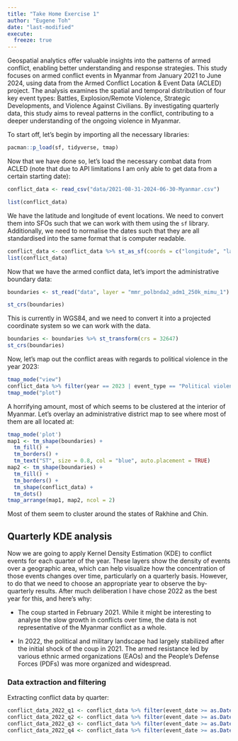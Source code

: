 ```yaml
---
title: "Take Home Exercise 1"
author: "Eugene Toh"
date: "last-modified"
execute:
  freeze: true
---
```


Geospatial analytics offer valuable insights into the patterns of armed conflict, enabling better understanding and response strategies. This study focuses on armed conflict events in Myanmar from January 2021 to June 2024, using data from the Armed Conflict Location & Event Data (ACLED) project. The analysis examines the spatial and temporal distribution of four key event types: Battles, Explosion/Remote Violence, Strategic Developments, and Violence Against Civilians. By investigating quarterly data, this study aims to reveal patterns in the conflict, contributing to a deeper understanding of the ongoing violence in Myanmar.

To start off, let's begin by importing all the necessary libraries:

```r
pacman::p_load(sf, tidyverse, tmap)
```

Now that we have done so, let's load the necessary combat data from ACLED (note that due to API limitations I am only able to get data from a certain starting date):

```r
conflict_data <- read_csv("data/2021-08-31-2024-06-30-Myanmar.csv")
```

```r
list(conflict_data)
```

We have the latitude and longitude of event locations. We need to convert them into SFOs such that we can work with them using the `sf` library. Additionally, we need to normalise the dates such that they are all standardised into the same format that is computer readable.

```r
conflict_data <- conflict_data %>% st_as_sf(coords = c("longitude", "latitude"), crs = 4326) %>% st_transform(crs = 32647) %>% mutate(event_date = dmy(event_date))
list(conflict_data)
```

Now that we have the armed conflict data, let's import the administrative boundary data:

```r
boundaries <- st_read("data", layer = "mmr_polbnda2_adm1_250k_mimu_1")
```

```r
st_crs(boundaries)
```

This is currently in WGS84, and we need to convert it into a projected coordinate system so we can work with the data.

```r
boundaries <- boundaries %>% st_transform(crs = 32647)
st_crs(boundaries)
```

Now, let's map out the conflict areas with regards to political violence in the year 2023:

```r
tmap_mode("view")
conflict_data %>% filter(year == 2023 | event_type == "Political violence") %>% tm_shape() + tm_dots()
tmap_mode("plot")
```

A horrifying amount, most of which seems to be clustered at the interior of Myanmar. Let's overlay an administrative district map to see where most of them are all located at:

```r
tmap_mode('plot')
map1 <- tm_shape(boundaries) +
  tm_fill() +
  tm_borders() +
  tm_text("ST", size = 0.8, col = "blue", auto.placement = TRUE)
map2 <- tm_shape(boundaries) +
  tm_fill() +
  tm_borders() +
  tm_shape(conflict_data) +
  tm_dots()
tmap_arrange(map1, map2, ncol = 2)
```

Most of them seem to cluster around the states of Rakhine and Chin.

## Quarterly KDE analysis

Now we are going to apply Kernel Density Estimation (KDE) to conflict events for each quarter of the year. These layers show the density of events over a geographic area, which can help visualize how the concentration of those events changes over time, particularly on a quarterly basis. However, to do that we need to choose an appropriate year to observe the by-quarterly results. After much deliberation I have chose 2022 as the best year for this, and here's why:

-   The coup started in February 2021. While it might be interesting to analyse the slow growth in conflicts over time, the data is not representative of the Myanmar conflict as a whole.

-   In 2022, the political and military landscape had largely stabilized after the initial shock of the coup in 2021. The armed resistance led by various ethnic armed organizations (EAOs) and the People's Defense Forces (PDFs) was more organized and widespread.

### Data extraction and filtering

Extracting conflict data by quarter:

```r
conflict_data_2022_q1 <- conflict_data %>% filter(event_date >= as.Date("2022-01-01") & event_date <= as.Date("2022-03-31"))
conflict_data_2022_q2 <- conflict_data %>% filter(event_date >= as.Date("2022-04-01") & event_date <= as.Date("2022-06-30"))
conflict_data_2022_q3 <- conflict_data %>% filter(event_date >= as.Date("2022-07-01") & event_date <= as.Date("2022-09-30"))
conflict_data_2022_q4 <- conflict_data %>% filter(event_date >= as.Date("2022-10-01") & event_date <= as.Date("2022-12-31"))
```
